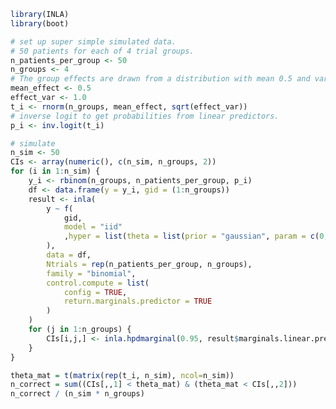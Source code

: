 ```r
library(INLA)
library(boot)
```

```r
# set up super simple simulated data.
# 50 patients for each of 4 trial groups. 
n_patients_per_group <- 50
n_groups <- 4
# The group effects are drawn from a distribution with mean 0.5 and variance 1.0
mean_effect <- 0.5
effect_var <- 1.0
t_i <- rnorm(n_groups, mean_effect, sqrt(effect_var))
# inverse logit to get probabilities from linear predictors.
p_i <- inv.logit(t_i)
```

```r
# simulate
n_sim <- 50
CIs <- array(numeric(), c(n_sim, n_groups, 2))
for (i in 1:n_sim) {
    y_i <- rbinom(n_groups, n_patients_per_group, p_i)
    df <- data.frame(y = y_i, gid = (1:n_groups))
    result <- inla(
        y ~ f(
            gid,
            model = "iid"
            ,hyper = list(theta = list(prior = "gaussian", param = c(0, 0.1)))
        ),
        data = df, 
        Ntrials = rep(n_patients_per_group, n_groups),
        family = "binomial",
        control.compute = list(
            config = TRUE,
            return.marginals.predictor = TRUE
        )
    )
    for (j in 1:n_groups) {
        CIs[i,j,] <- inla.hpdmarginal(0.95, result$marginals.linear.predictor[[j]])
    }
}
```

```r
theta_mat = t(matrix(rep(t_i, n_sim), ncol=n_sim))
n_correct = sum((CIs[,,1] < theta_mat) & (theta_mat < CIs[,,2]))
n_correct / (n_sim * n_groups)
```